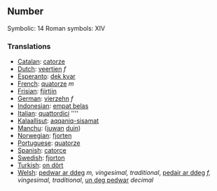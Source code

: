 ==Number==

Symbolic: 14
Roman symbols: XIV

===Translations===

*[[Catalan]]: [[catorze]]
*[[Dutch]]: [[veertien]] ''f''
*[[Esperanto]]: [[dek kvar]]
*[[French]]: [[quatorze]] ''m''
*[[Frisian]]: [[fjirtjin]]
*[[German]]: [[vierzehn]] ''f''
*[[Indonesian]]: [[empat belas]]
*[[Italian]]: [[quattordici]] ''''
*[[Kalaallisut]]: [[aqqaniq-sisamat]]
*[[Manchu]]: ([[juwan]] [[duin]])
*[[Norwegian]]: [[fjorten]]
*[[Portuguese]]: [[quatorze]]
*[[Spanish]]: [[catorce]]
*[[Swedish]]: [[fjorton]]
*[[Turkish]]: [[on dört]]
*[[Welsh]]: [[pedwar ar ddeg]] ''m, vingesimal, traditional'', [[pedair ar ddeg]] ''f, vingesimal, traditional'', [[un deg pedwar]] ''decimal''